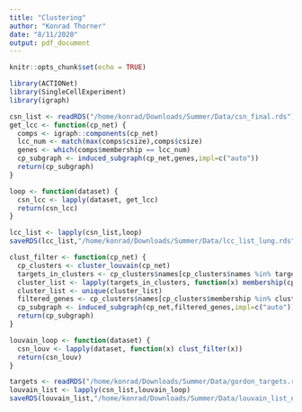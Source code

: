 ```yaml
---
title: "Clustering"
author: "Konrad Thorner"
date: "8/11/2020"
output: pdf_document
---
```


```r
knitr::opts_chunk$set(echo = TRUE)
```

```r
library(ACTIONet)
library(SingleCellExperiment)
library(igraph)
```

```r
csn_list <- readRDS("/home/konrad/Downloads/Summer/Data/csn_final.rds")
get_lcc <- function(cp_net) {
  comps <- igraph::components(cp_net)
  lcc_num <- match(max(comps$csize),comps$csize)
  genes <- which(comps$membership == lcc_num)
  cp_subgraph <- induced_subgraph(cp_net,genes,impl=c("auto"))
  return(cp_subgraph)
}

loop <- function(dataset) {
  csn_lcc <- lapply(dataset, get_lcc)
  return(csn_lcc)
}

lcc_list <- lapply(csn_list,loop)
saveRDS(lcc_list,"/home/konrad/Downloads/Summer/Data/lcc_list_lung.rds")
```

```r
clust_filter <- function(cp_net) {
  cp_clusters <- cluster_louvain(cp_net)
  targets_in_clusters <- cp_clusters$names[cp_clusters$names %in% targets]
  cluster_list <- lapply(targets_in_clusters, function(x) membership(cp_clusters)[[x]])
  cluster_list <- unique(cluster_list)
  filtered_genes <- cp_clusters$names[cp_clusters$membership %in% cluster_list]
  cp_subgraph <- induced_subgraph(cp_net,filtered_genes,impl=c("auto"))
  return(cp_subgraph)
}

louvain_loop <- function(dataset) {
  csn_louv <- lapply(dataset, function(x) clust_filter(x))
  return(csn_louv)
}

targets <- readRDS("/home/konrad/Downloads/Summer/Data/gordon_targets.rds")
louvain_list <- lapply(csn_list,louvain_loop)
saveRDS(louvain_list,"/home/konrad/Downloads/Summer/Data/louvain_list_new.rds")
```
